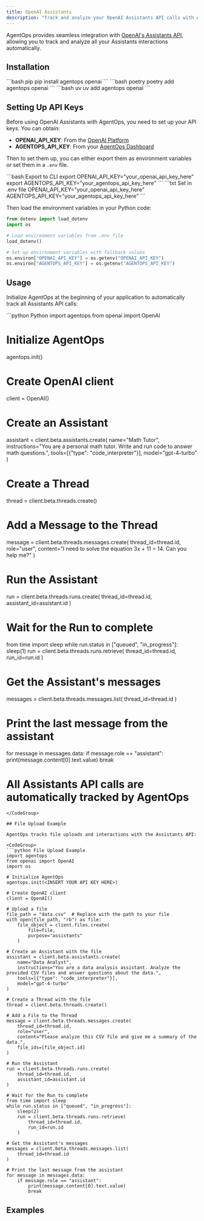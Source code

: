 ```yaml
---
title: OpenAI Assistants
description: "Track and analyze your OpenAI Assistants API calls with AgentOps"
---
```


AgentOps provides seamless integration with [OpenAI's Assistants API](https://platform.openai.com/docs/assistants/overview), allowing you to track and analyze all your Assistants interactions automatically.

## Installation



<CodeGroup>
  ```bash pip
  pip install agentops openai
  ```
  ```bash poetry
  poetry add agentops openai
  ```
  ```bash uv
  uv add agentops openai
  ```
</CodeGroup>

## Setting Up API Keys

Before using OpenAI Assistants with AgentOps, you need to set up your API keys. You can obtain:
- **OPENAI_API_KEY**: From the [OpenAI Platform](https://platform.openai.com/api-keys)
- **AGENTOPS_API_KEY**: From your [AgentOps Dashboard](https://app.agentops.ai/)

Then to set them up, you can either export them as environment variables or set them in a `.env` file.

<CodeGroup>
    ```bash Export to CLI
    export OPENAI_API_KEY="your_openai_api_key_here"
    export AGENTOPS_API_KEY="your_agentops_api_key_here"
    ```
    ```txt Set in .env file
    OPENAI_API_KEY="your_openai_api_key_here"
    AGENTOPS_API_KEY="your_agentops_api_key_here"
    ```
</CodeGroup>

Then load the environment variables in your Python code:

```python
from dotenv import load_dotenv
import os

# Load environment variables from .env file
load_dotenv()

# Set up environment variables with fallback values
os.environ["OPENAI_API_KEY"] = os.getenv("OPENAI_API_KEY")
os.environ["AGENTOPS_API_KEY"] = os.getenv("AGENTOPS_API_KEY")
```

## Usage

Initialize AgentOps at the beginning of your application to automatically track all Assistants API calls:

<CodeGroup>
```python Python
import agentops
from openai import OpenAI

# Initialize AgentOps
agentops.init(<INSERT YOUR API KEY HERE>)

# Create OpenAI client
client = OpenAI()

# Create an Assistant
assistant = client.beta.assistants.create(
    name="Math Tutor",
    instructions="You are a personal math tutor. Write and run code to answer math questions.",
    tools=[{"type": "code_interpreter"}],
    model="gpt-4-turbo"
)

# Create a Thread
thread = client.beta.threads.create()

# Add a Message to the Thread
message = client.beta.threads.messages.create(
    thread_id=thread.id,
    role="user",
    content="I need to solve the equation 3x + 11 = 14. Can you help me?"
)

# Run the Assistant
run = client.beta.threads.runs.create(
    thread_id=thread.id,
    assistant_id=assistant.id
)

# Wait for the Run to complete
from time import sleep
while run.status in ["queued", "in_progress"]:
    sleep(1)
    run = client.beta.threads.runs.retrieve(
        thread_id=thread.id,
        run_id=run.id
    )

# Get the Assistant's messages
messages = client.beta.threads.messages.list(
    thread_id=thread.id
)

# Print the last message from the assistant
for message in messages.data:
    if message.role == "assistant":
        print(message.content[0].text.value)
        break

# All Assistants API calls are automatically tracked by AgentOps
```
</CodeGroup>

## File Upload Example

AgentOps tracks file uploads and interactions with the Assistants API:

<CodeGroup>
```python File Upload Example
import agentops
from openai import OpenAI
import os

# Initialize AgentOps
agentops.init(<INSERT YOUR API KEY HERE>)

# Create OpenAI client
client = OpenAI()

# Upload a file
file_path = "data.csv"  # Replace with the path to your file
with open(file_path, "rb") as file:
    file_object = client.files.create(
        file=file,
        purpose="assistants"
    )

# Create an Assistant with the file
assistant = client.beta.assistants.create(
    name="Data Analyst",
    instructions="You are a data analysis assistant. Analyze the provided CSV files and answer questions about the data.",
    tools=[{"type": "code_interpreter"}],
    model="gpt-4-turbo"
)

# Create a Thread with the file
thread = client.beta.threads.create()

# Add a File to the Thread
message = client.beta.threads.messages.create(
    thread_id=thread.id,
    role="user",
    content="Please analyze this CSV file and give me a summary of the data.",
    file_ids=[file_object.id]
)

# Run the Assistant
run = client.beta.threads.runs.create(
    thread_id=thread.id,
    assistant_id=assistant.id
)

# Wait for the Run to complete
from time import sleep
while run.status in ["queued", "in_progress"]:
    sleep(2)
    run = client.beta.threads.runs.retrieve(
        thread_id=thread.id,
        run_id=run.id
    )

# Get the Assistant's messages
messages = client.beta.threads.messages.list(
    thread_id=thread.id
)

# Print the last message from the assistant
for message in messages.data:
    if message.role == "assistant":
        print(message.content[0].text.value)
        break
```
</CodeGroup>


## Examples
<CardGroup cols={2}>
  <Card title="OpenAI Assistants Notebook" icon="notebook" href="/v2/examples/openai_assistants" />
</CardGroup>
<script type="module" src="/scripts/github_stars.js"></script>
<script type="module" src="/scripts/scroll-img-fadein-animation.js"></script>
<script type="module" src="/scripts/button_heartbeat_animation.js"></script>
<script type="css" src="/styles/styles.css"></script>
